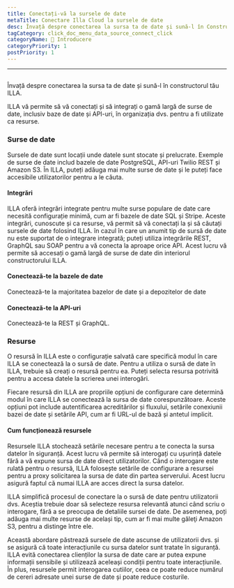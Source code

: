 ```yaml
---
title: Conectați-vă la sursele de date
metaTitle: Conectare Illa Cloud la sursele de date
desc: Învață despre conectarea la sursa ta de date și sună-l în Constructorul ILLA
tagCategory: click_doc_menu_data_source_connect_click
categoryName: 👋 Introducere
categoryPriority: 1
postPriority: 1
---
```


* * *

## <h2 hidden>Conectați-vă la sursele de date (Acțiune)</h2>

Învață despre conectarea la sursa ta de date și sună-l în constructorul tău ILLA.

ILLA vă permite să vă conectați și să integrați o gamă largă de surse de date, inclusiv baze de date și API-uri, în organizația dvs. pentru a fi utilizate ca resurse.

### Surse de date

Sursele de date sunt locații unde datele sunt stocate și prelucrate. Exemple de surse de date includ bazele de date PostgreSQL, API-uri Twilio REST și Amazon S3. În ILLA, puteți adăuga mai multe surse de date și le puteți face accesibile utilizatorilor pentru a le căuta.

#### Integrări

ILLA oferă integrări integrate pentru multe surse populare de date care necesită configurație minimă, cum ar fi bazele de date SQL și Stripe. Aceste integrări, cunoscute și ca resurse, vă permit să vă conectați la și să căutați sursele de date folosind ILLA. în cazul în care un anumit tip de sursă de date nu este suportat de o integrare integrată; puteți utiliza integrările REST, GraphQL sau SOAP pentru a vă conecta la aproape orice API. Acest lucru vă permite să accesați o gamă largă de surse de date din interiorul constructorului ILLA.

#### Conectează-te la bazele de date

Conectează-te la majoritatea bazelor de date și a depozitelor de date

#### Conectează-te la API-uri

Conectează-te la REST și GraphQL.

### Resurse

O resursă în ILLA este o configurație salvată care specifică modul în care ILLA se conectează la o sursă de date. Pentru a utiliza o sursă de date în ILLA, trebuie să creați o resursă pentru ea. Puteți selecta resursa potrivită pentru a accesa datele la scrierea unei interogări.

Fiecare resursă din ILLA are propriile opțiuni de configurare care determină modul în care ILLA se conectează la sursa de date corespunzătoare. Aceste opțiuni pot include autentificarea acreditărilor și fluxului, setările conexiunii bazei de date și setările API, cum ar fi URL-ul de bază și antetul implicit.

#### Cum funcționează resursele

Resursele ILLA stochează setările necesare pentru a te conecta la sursa datelor în siguranță. Acest lucru vă permite să interogați cu ușurință datele fără a vă expune sursa de date direct utilizatorilor. Când o interogare este rulată pentru o resursă, ILLA folosește setările de configurare a resursei pentru a proxy solicitarea la sursa de date din partea serverului. Acest lucru asigură faptul că numai ILLA are acces direct la sursa datelor.

ILLA simplifică procesul de conectare la o sursă de date pentru utilizatorii dvs. Aceștia trebuie doar să selecteze resursa relevantă atunci când scriu o interogare, fără a se preocupa de detaliile sursei de date. De asemenea, poți adăuga mai multe resurse de același tip, cum ar fi mai multe găleţi Amazon S3, pentru a distinge între ele.

Această abordare păstrează sursele de date ascunse de utilizatorii dvs. și se asigură că toate interacțiunile cu sursa datelor sunt tratate în siguranță. ILLA evită conectarea clienților la sursa de date care ar putea expune informații sensibile și utilizează aceleași condiții pentru toate interacțiunile. În plus, resursele permit interogarea cutiilor, ceea ce poate reduce numărul de cereri adresate unei surse de date și poate reduce costurile.
